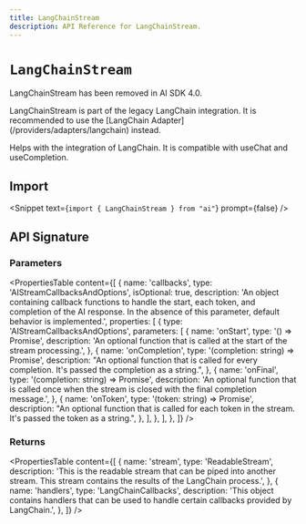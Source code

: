 ```yaml
---
title: LangChainStream
description: API Reference for LangChainStream.
---
```


# `LangChainStream`

<Note type="warning">LangChainStream has been removed in AI SDK 4.0.</Note>

<Note type="warning">
  LangChainStream is part of the legacy LangChain integration. It is recommended
  to use the [LangChain Adapter](/providers/adapters/langchain) instead.
</Note>

Helps with the integration of LangChain. It is compatible with useChat and useCompletion.

## Import

<Snippet text={`import { LangChainStream } from "ai"`} prompt={false} />

## API Signature

### Parameters

<PropertiesTable
  content={[
    {
      name: 'callbacks',
      type: 'AIStreamCallbacksAndOptions',
      isOptional: true,
      description:
        'An object containing callback functions to handle the start, each token, and completion of the AI response. In the absence of this parameter, default behavior is implemented.',
      properties: [
        {
          type: 'AIStreamCallbacksAndOptions',
          parameters: [
            {
              name: 'onStart',
              type: '() => Promise<void>',
              description:
                'An optional function that is called at the start of the stream processing.',
            },
            {
              name: 'onCompletion',
              type: '(completion: string) => Promise<void>',
              description:
                "An optional function that is called for every completion. It's passed the completion as a string.",
            },
            {
              name: 'onFinal',
              type: '(completion: string) => Promise<void>',
              description:
                'An optional function that is called once when the stream is closed with the final completion message.',
            },
            {
              name: 'onToken',
              type: '(token: string) => Promise<void>',
              description:
                "An optional function that is called for each token in the stream. It's passed the token as a string.",
            },
          ],
        },
      ],
    },
  ]}
/>

### Returns

<PropertiesTable
  content={[
    {
      name: 'stream',
      type: 'ReadableStream',
      description:
        'This is the readable stream that can be piped into another stream. This stream contains the results of the LangChain process.',
    },
    {
      name: 'handlers',
      type: 'LangChainCallbacks',
      description:
        'This object contains handlers that can be used to handle certain callbacks provided by LangChain.',
    },
  ]}
/>
